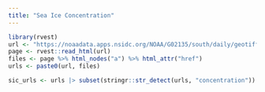 ```yaml
---
title: "Sea Ice Concentration"
---
```


```r
library(rvest)
url <- "https://noaadata.apps.nsidc.org/NOAA/G02135/south/daily/geotiff/2023/05_May"
page <- rvest::read_html(url)
files <- page %>% html_nodes("a") %>% html_attr("href")
urls <- paste0(url, files)
```

```r
sic_urls <- urls |> subset(stringr::str_detect(urls, "concentration"))
```